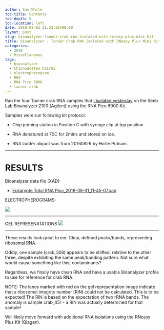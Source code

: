 ```yaml
---
author: Sam White
toc-title: Contents
toc-depth: 5
toc-location: left
date: 2018-08-01 21:23:02+00:00
layout: post
slug: bioanalyzer-tanner-crab-rna-isolated-with-rneasy-plus-mini-kit
title: Bioanalyzer - Tanner Crab RNA Isolated with RNeasy Plus Mini Kit
categories:
  - 2018
  - Miscellaneous
tags:
  - bioanalyzer
  - Chionoecetes bairdi
  - electropherogram
  - RNA
  - RNA Pico 6000
  - tanner crab
---
```


Ran the four Tanner crab RNA samples that [I isolated yesterday](https://robertslab.github.io/sams-notebook/posts/2018/2018-07-31-rna-isolation-tanner-crab-hemolymph-using-rneasy-plus-mini-kit/) on the Seeb Lab Bioanalyzer 2100 (Agilent) using the RNA Pico 6000 Kit.

Samples were run following kit protocol:





  * Chip priming station in Position C with syringe clip at top position



  * RNA denatured at 70C for 2mins and stored on ice.



  * RNA ladder aliquot was from 20160826 by Hollie Putnam.






* * *





# RESULTS





Bioanalyzer data file (XAD):





  * [Eukaryote Total RNA Pico_2018-08-01_11-45-07.xad](https://owl.fish.washington.edu/Athaliana/20180801_bioanalyzer_crab_RNA/Eukaryote%20Total%20RNA%20Pico_2018-08-01_11-45-07.xad)



ELECTROPHEROGRAMS:

![](https://owl.fish.washington.edu/Athaliana/20180801_bioanalyzer_crab_RNA/20180801_bioanalyzer_crab_electropherogram.jpg)



* * *



GEL REPRESENATATIONS
![](https://owl.fish.washington.edu/Athaliana/20180801_bioanalyzer_crab_RNA/20180801_bioanalyzer_crab_gel.jpg)



* * *



These results look great to me. Clear, defined peaks/bands, representing ribosomal RNA.

Oddly, one sample (crab_506) appears to be shifted, relative to the other three, despite exhibiting the same peak/banding pattern. Not sure what would cause something like this; contaminants?

Regardless, we finally have clean RNA and have a usable Bioanalyzer profile to use for reference for crab RNA.

NOTE: The lanes marked with red on the gel representation image indicate that a ribosomal integrity number (RIN) could not be calculated. This is to be expected! The RIN is based on the expectation of two rRNA bands. The anomaly is sample crab_451 - a RIN was actually determined for that sample!

Will likely move forward with additional RNA isolations using the RNeasy Plus Kit (Qiagen).
